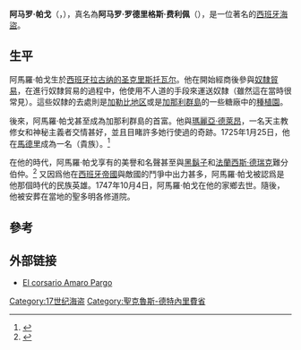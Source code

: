 {{noteTA
|1=zh-cn:弗朗西斯; zh-tw:法蘭西斯; zh-hk:法蘭西斯;
|2=zh-cn:德雷克; zh-tw:德瑞克; zh-hk:戴基;
}}
{{Infobox Biography
| subject_name   = 阿马罗·帕戈
| image_name     = Amaro Pargo.jpg
| image_size     = 250px
| image_caption  = 阿马罗·帕戈
| date_of_birth  = 1678年5月3日
| place_of_birth = {{flagicon image|Flag of Cross of Burgundy.svg}} [[西班牙哈布斯堡王朝|西班牙帝國]][[加納利群島|加納利群島]][[特内里费岛|特内里费岛]][[拉古纳的圣克里斯托瓦尔|拉古纳的圣克里斯托瓦尔]]
| date_of_death  = 1747年10月4日（69歲）
| place_of_death = {{flagicon image|Flag of Spain (1701–1760).svg}} [[西班牙波旁王朝|西班牙帝國]][[加納利群島|加納利群島]][[特内里费岛|特内里费岛]][[拉古纳的圣克里斯托瓦尔|拉古纳的圣克里斯托瓦尔]]
| occupation     = [[海盗|海盗]]、商人
}}

'''阿马罗·帕戈'''（{{lang-es|'''Amaro Pargo'''}}，{{bd|1678年|5月3日|1747年|10月4日|catIdx=Pargo, Amaro}}），真名為'''阿马罗·罗德里格斯·费利佩'''（{{lang-es|'''Amaro Rodríguez Felipe y Tejera Machado'''}}），是一位著名的[[西班牙|西班牙]][[海盜|海盜]]。

== 生平 ==
阿馬羅·帕戈生於[[西班牙|西班牙]][[拉古纳的圣克里斯托瓦尔|拉古纳的圣克里斯托瓦尔]]。他在開始經商後參與[[奴隸貿易|奴隸貿易]]，在進行奴隸貿易的過程中，他使用不人道的手段來運送奴隸（雖然這在當時很常見）。這些奴隸的去處則是[[加勒比地区|加勒比地区]]或是[[加那利群島|加那利群島]]的一些糖廠中的[[種植園|種植園]]。    

後來，阿馬羅·帕戈甚至成為加那利群島的首富。他與[[瑪麗亞·德萊昂|瑪麗亞·德萊昂]]，一名天主教修女和神秘主義者交情甚好，並且目睹許多她行使過的奇跡。1725年1月25日，他在[[馬德里|馬德里]]成為一名{{Link-en|伊達爾戈 (頭銜)|Hidalgo (nobility)|伊達爾戈}}（貴族）。<ref>{{Cite web |url=http://www.laopinion.es/tenerife/2015/02/22/amaro-pargo-media-1-estatura/591960.html |title=Amaro Pargo medía 1,66 de estatura, era delgado y de joven había sido apuñalado |access-date=2015-04-04 |archive-date=2016-07-15 |archive-url=https://web.archive.org/web/20160715212144/http://www.laopinion.es/tenerife/2015/02/22/amaro-pargo-media-1-estatura/591960.html |dead-url=no }}</ref>

在他的時代，阿馬羅·帕戈享有的美譽和名聲甚至與[[黑鬍子|黑鬍子]]和[[法蘭西斯·德瑞克|法蘭西斯·德瑞克]]難分伯仲。<ref>{{Cite web |url=http://www.laprovincia.es/vida-y-estilo/tecnologia/videojuegos/2013/12/04/pirata-espanol-amaro-pargo-revive/575852.html |title=«El pirata canario Amaro Pargo revive con Assassin's Creed» |access-date=2015-08-12 |archive-date=2013-12-20 |archive-url=https://web.archive.org/web/20131220131240/http://www.laprovincia.es/vida-y-estilo/tecnologia/videojuegos/2013/12/04/pirata-espanol-amaro-pargo-revive/575852.html |dead-url=no }}</ref> 又因爲他在[[西班牙帝國|西班牙帝國]]與敵國的鬥爭中出力甚多，阿馬羅·帕戈被認爲是他那個時代的民族英雄。1747年10月4日，阿馬羅·帕戈在他的家鄉去世。隨後，他被安葬在當地的聖多明各修道院。

==參考==
<references/> 

== 外部链接 ==
* [http://www.phistoria.net/reportajes-de-historia/El-corsario-Amaro-Pargo_68.html El corsario Amaro Pargo] {{Wayback|url=http://www.phistoria.net/reportajes-de-historia/El-corsario-Amaro-Pargo_68.html |date=20151002014735 }}

[[Category:17世纪海盗|Category:17世纪海盗]]
[[Category:聖克魯斯-德特內里費省|Category:聖克魯斯-德特內里費省]]